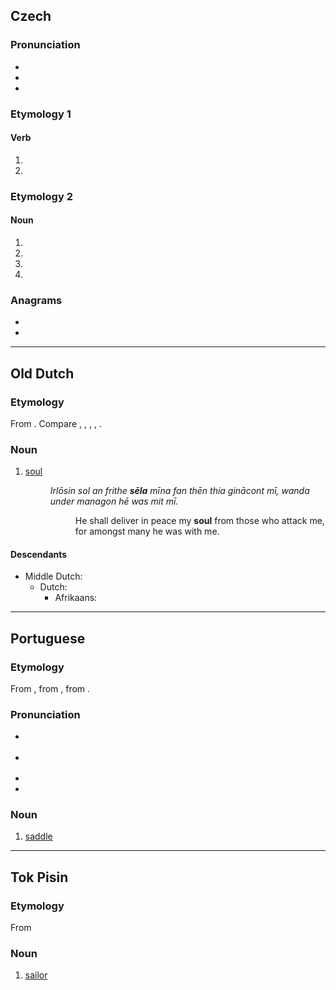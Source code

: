 {{also|Sela|sèlā}}
==Czech==

===Pronunciation===
* {{cs-IPA}}
* {{rhymes|ɛla|lang=cs}}
* {{hyphenation|se|la|lang=cs}}

===Etymology 1===

====Verb====
{{head|cs|verb form}}
# {{inflection of|sít||f|s|[[past participle]]|lang=cs}}
# {{inflection of|sít||n|p|[[past participle]]|lang=cs}}

===Etymology 2===

====Noun====
{{head|cs|noun form}}
# {{inflection of|selo||gen|s|lang=cs}}
# {{inflection of|selo||nom|p|lang=cs}}
# {{inflection of|selo||acc|p|lang=cs}}
# {{inflection of|selo||voc|p|lang=cs}}

===Anagrams===
* {{l|cs|Elsa}}
* {{l|cs|lesa}}

----

==Old Dutch==

===Etymology===
From {{inh|odt|gem-pro|*saiwalō}}. Compare {{cog|osx|sēola}}, {{cog|goh|sēla}}, {{cog|ofs|sēla}}, {{cog|ang|sāwol}}, {{cog|got|𐍃𐌰𐌹𐍅𐌰𐌻𐌰}}.

===Noun===
{{head|odt|noun|g=f|head=sēla}}

# [[soul]]
#: ''Irlōsin sol an frithe '''sēla''' mīna fan thēn thia ginācont mī, wanda under managon hē was mit mī.''
#:: He shall deliver in peace my '''soul''' from those who attack me, for amongst many he was with me.

====Descendants====
* Middle Dutch: {{l|dum|siele}}
** Dutch: {{l|nl|ziel}}
*** Afrikaans: {{l|af|siel}}

----

==Portuguese==

===Etymology===
From {{etyl|roa-opt|pt}} {{m|roa-opt|sela}}, from {{etyl|la|pt}} {{m|la|sella}}, from {{etyl|ine-pro|pt}} {{m|ine-pro|*sed-}}.

===Pronunciation===
* {{a|Brazil}} {{IPA|/ˈsɛ.la/|lang=pt}}
* {{a|PT}} {{IPA|/ˈsɛ.lɐ/|lang=pt}}
* {{homophones|lang=pt|cela}}
* {{hyphenation|se|la|lang=pt}}

===Noun===
{{pt-noun|f}}

# [[saddle]]

----

==Tok Pisin==

===Etymology===
From {{etyl|en|tpi}} {{m|en|sailor}}

===Noun===
{{head|tpi|noun}}

# [[sailor]]